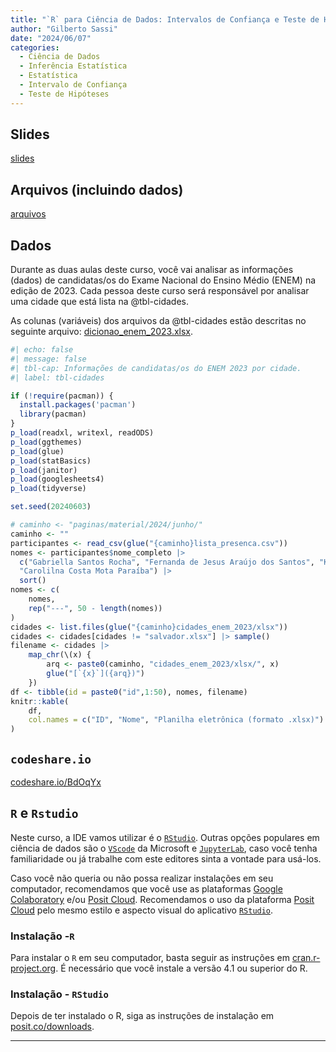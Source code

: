 ```yaml
---
title: "`R` para Ciência de Dados: Intervalos de Confiança e Teste de Hipóteses"
author: "Gilberto Sassi"
date: "2024/06/07"
categories:
  - Ciência de Dados
  - Inferência Estatística
  - Estatística
  - Intervalo de Confiança
  - Teste de Hipóteses
---
```


## Slides

[slides](slides.pdf){target="_blank"}

## Arquivos (incluindo dados)

[arquivos](arquivos.zip)

## Dados 

Durante as duas aulas deste curso, você vai analisar as informações (dados) de candidatas/os do Exame Nacional do Ensino Médio (ENEM) na edição de 2023. Cada pessoa deste curso será responsável por analisar uma cidade que está lista na @tbl-cidades.

As colunas (variáveis) dos arquivos da @tbl-cidades estão descritas no seguinte arquivo: [dicionao_enem_2023.xlsx](dicionao_enem_2023.xlsx).

```r
#| echo: false
#| message: false
#| tbl-cap: Informações de candidatas/os do ENEM 2023 por cidade.
#| label: tbl-cidades

if (!require(pacman)) {
  install.packages('pacman')
  library(pacman)
}
p_load(readxl, writexl, readODS)
p_load(ggthemes)
p_load(glue)
p_load(statBasics)
p_load(janitor)
p_load(googlesheets4)
p_load(tidyverse)

set.seed(20240603)

# caminho <- "paginas/material/2024/junho/"
caminho <- ""
participantes <- read_csv(glue("{caminho}lista_presenca.csv"))
nomes <- participantes$nome_completo |> 
  c("Gabriella Santos Rocha", "Fernanda de Jesus Araújo dos Santos", "Keila Lisboa da Silva",
  "Carolilna Costa Mota Paraíba") |>
  sort()
nomes <- c(
    nomes,
    rep("---", 50 - length(nomes))
)
cidades <- list.files(glue("{caminho}cidades_enem_2023/xlsx"))
cidades <- cidades[cidades != "salvador.xlsx"] |> sample()
filename <- cidades |>
    map_chr(\(x) {
        arq <- paste0(caminho, "cidades_enem_2023/xlsx/", x)
        glue("[`{x}`]({arq})")
    })
df <- tibble(id = paste0("id",1:50), nomes, filename)
knitr::kable(
    df,
    col.names = c("ID", "Nome", "Planilha eletrônica (formato .xlsx)")
)
```

## `codeshare.io`

[codeshare.io/BdOqYx](https://codeshare.io/BdOqYx){target="_blank"}

## `R` e `Rstudio`

Neste curso, a IDE vamos utilizar é o [`RStudio`](https://posit.co/downloads/){target="_blank"}. Outras opções populares em ciência de dados são o [`VScode`](https://code.visualstudio.com/Download){target="_blank"} da Microsoft e [`JupyterLab`](https://jupyter.org/install){target="_blank"}, caso você tenha familiaridade ou já trabalhe com este editores sinta a vontade para usá-los.

Caso você não queria ou não possa realizar instalações em seu computador, recomendamos que você use as plataformas [Google Colaboratory](https://colab.research.google.com/){target="_blank"} e/ou [Posit Cloud](https://posit.cloud){target="_blank"}. Recomendamos o uso da plataforma [Posit Cloud](https://posit.cloud){target="_blank"} pelo mesmo estilo e aspecto visual do aplicativo [`RStudio`](https://posit.co/downloads/){target="_blank"}.

### Instalação -`R`

Para instalar o `R` em seu computador, basta seguir as instruções em [cran.r-project.org](https://cran.r-project.org/). É necessário que você instale a versão 4.1 ou superior do R.

### Instalação - `RStudio`

Depois de ter instalado o R, siga as instruções de instalação em [posit.co/downloads](https://posit.co/downloads/).

---